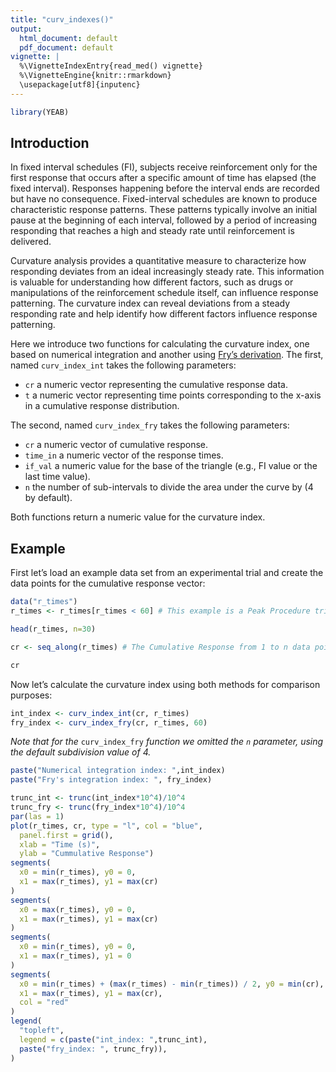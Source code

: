 ```yaml
---
title: "curv_indexes()"
output:
  html_document: default
  pdf_document: default
vignette: |
  %\VignetteIndexEntry{read_med() vignette} 
  %\VignetteEngine{knitr::rmarkdown} 
  \usepackage[utf8]{inputenc}
---
```


```r
library(YEAB)
```

## Introduction

In fixed interval schedules (FI), subjects receive reinforcement only for the first response that occurs after a specific amount of time has elapsed (the fixed interval). Responses happening before the interval ends are recorded but have no consequence. Fixed-interval schedules are known to produce characteristic response patterns. These patterns typically involve an initial pause at the beginning of each interval, followed by a period of increasing responding that reaches a high and steady rate until reinforcement is delivered. 

Curvature analysis provides a quantitative measure to characterize how responding deviates from an ideal increasingly steady rate. This information is valuable for understanding how different factors, such as drugs or manipulations of the reinforcement schedule itself, can influence response patterning. The curvature index can reveal deviations from a steady responding rate and help identify how different factors influence response patterning.

Here we introduce two functions for calculating the curvature index, one based on numerical integration and another using [Fry's derivation](https://doi.org/10.1901%2Fjeab.1960.3-193). The first, named `curv_index_int` takes the following parameters:

- `cr` a numeric vector representing the cumulative response data.
- `t` a numeric vector representing time points corresponding to the x-axis in a cumulative response distribution.

The second, named `curv_index_fry` takes the following parameters:

- `cr` a numeric vector of cumulative response.
- `time_in` a numeric vector of the response times.
- `if_val` a numeric value for the base of the triangle (e.g., FI value or the last time value).
- `n` the number of sub-intervals to divide the area under the curve by (4 by default).

Both functions return a numeric value for the curvature index.

## Example

First let's load an example data set from an experimental trial and create the data points for the cumulative response vector:

```r
data("r_times")
r_times <- r_times[r_times < 60] # This example is a Peak Procedure trial, so we keep only the responses up to the FI value of 60s.

head(r_times, n=30)

cr <- seq_along(r_times) # The Cumulative Response from 1 to n data points.

cr
```
Now let's calculate the curvature index using both methods for comparison purposes:

```r
int_index <- curv_index_int(cr, r_times)
fry_index <- curv_index_fry(cr, r_times, 60)
```
*Note that for the* `curv_index_fry` *function we omitted the `n` parameter, using the default subdivision value of 4.*
```r
paste("Numerical integration index: ",int_index)
paste("Fry's integration index: ", fry_index)
```

```r
trunc_int <- trunc(int_index*10^4)/10^4
trunc_fry <- trunc(fry_index*10^4)/10^4
par(las = 1)
plot(r_times, cr, type = "l", col = "blue",
  panel.first = grid(),
  xlab = "Time (s)",
  ylab = "Cummulative Response")
segments(
  x0 = min(r_times), y0 = 0,
  x1 = max(r_times), y1 = max(cr)
)
segments(
  x0 = max(r_times), y0 = 0,
  x1 = max(r_times), y1 = max(cr)
)
segments(
  x0 = min(r_times), y0 = 0,
  x1 = max(r_times), y1 = 0
)
segments(
  x0 = min(r_times) + (max(r_times) - min(r_times)) / 2, y0 = min(cr),
  x1 = max(r_times), y1 = max(cr),
  col = "red"
)
legend(
  "topleft",
  legend = c(paste("int_index: ",trunc_int),
  paste("fry_index: ", trunc_fry)),
)
```



